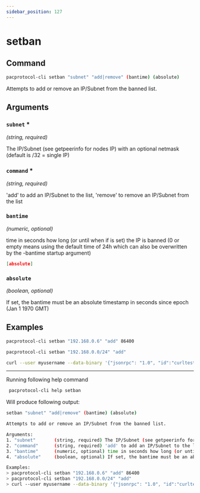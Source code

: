 ```yaml
---
sidebar_position: 127
---
```


# setban
## Command

```bash
pacprotocol-cli setban "subnet" "add|remove" (bantime) (absolute)
```

Attempts to add or remove an IP/Subnet from the banned list.



## Arguments

### `subnet` <span class='asterisk'>*</span>
*(string, required)*

The IP/Subnet (see getpeerinfo for nodes IP) with an optional netmask (default is /32 = single IP)


### `command` <span class='asterisk'>*</span>
*(string, required)*

'add' to add an IP/Subnet to the list, 'remove' to remove an IP/Subnet from the list


### `bantime` 
*(numeric, optional)*

time in seconds how long (or until when if  is set) the IP is banned (0 or empty means using the default time of 24h which can also be overwritten by the -bantime startup argument)


```json
[absolute]
```



### `absolute` 
*(boolean, optional)*

If set, the bantime must be an absolute timestamp in seconds since epoch (Jan 1 1970 GMT)


## Examples
```bash
pacprotocol-cli setban "192.168.0.6" "add" 86400
```

```bash
pacprotocol-cli setban "192.168.0.0/24" "add"
```

```bash
curl --user myusername --data-binary '{"jsonrpc": "1.0", "id":"curltest", "method": "setban", "params": ["192.168.0.6", "add", 86400] }' -H 'content-type: text/plain;' http://127.0.0.1:1111/
```


___

Running following help command
```bash
 pacprotocol-cli help setban
```
Will produce following output:


```bash
setban "subnet" "add|remove" (bantime) (absolute)

Attempts to add or remove an IP/Subnet from the banned list.

Arguments:
1. "subnet"       (string, required) The IP/Subnet (see getpeerinfo for nodes IP) with an optional netmask (default is /32 = single IP)
2. "command"      (string, required) 'add' to add an IP/Subnet to the list, 'remove' to remove an IP/Subnet from the list
3. "bantime"      (numeric, optional) time in seconds how long (or until when if [absolute] is set) the IP is banned (0 or empty means using the default time of 24h which can also be overwritten by the -bantime startup argument)
4. "absolute"     (boolean, optional) If set, the bantime must be an absolute timestamp in seconds since epoch (Jan 1 1970 GMT)

Examples:
> pacprotocol-cli setban "192.168.0.6" "add" 86400
> pacprotocol-cli setban "192.168.0.0/24" "add"
> curl --user myusername --data-binary '{"jsonrpc": "1.0", "id":"curltest", "method": "setban", "params": ["192.168.0.6", "add", 86400] }' -H 'content-type: text/plain;' http://127.0.0.1:1111/

```

